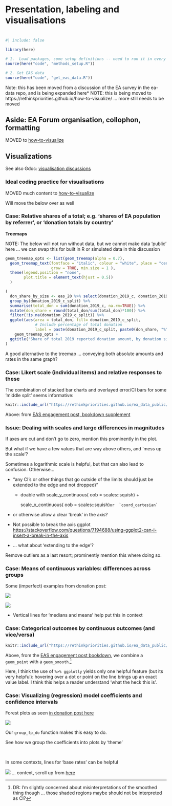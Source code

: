 # Presentation, labeling and visualisations {#presentation}

# 

```r
#| include: false

library(here)

# 1.  Load packages, some setup definitions -- need to run it in every qmd
source(here("code", "methods_setup.R"))

# 2. Get EAS data
source(here("code", "get_eas_data.R"))
```

::: {.alert .alert-secondary}
Note: this has been moved from a discussion of the EA survey in the ea-data repo, and is being expanded here\* NOTE: this is being moved to https://rethinkpriorities.github.io/how-to-visualize/ ... more still needs to be moved
:::

## Aside: EA Forum organisation, collophon, formatting

MOVED to [how-to-visualize](https://rethinkpriorities.github.io/how-to-visualize/)

## Visualizations

See also Gdoc: [visualisation discussions](https://docs.google.com/document/d/1U_k_sIPDQmkKgatgXStDqrwi-g3vPGgftYbN8AEDPhs/edit#)

### Ideal coding practice for visualisations {.unnumbered}

MOVED much content to [how-to-visualize](https://rethinkpriorities.github.io/how-to-visualize/)

Will move the below over as well

### Case: Relative shares of a total; e.g. 'shares of EA population by referrer', or 'donation totals by country' {.unnumbered}

**Treemaps**

::: {.alert .alert-secondary}
NOTE: The below will not run without data, but we cannot make data 'public' here ... we can swap this for built in R or simulated data in this discussion
:::

```r

geom_treemap_opts <- list(geom_treemap(alpha = 0.7),
  geom_treemap_text(fontface = "italic", colour = "white", place = "centre",
                    grow = TRUE, min.size = 1 ),
  theme(legend.position = "none",
        plot.title = element_text(hjust = 0.5))
  )

(
  don_share_by_size <- eas_20 %>% select(donation_2019_c, donation_2019_c_split) %>%
  group_by(donation_2019_c_split) %>%
  summarise(total_don = sum(donation_2019_c, na.rm=TRUE)) %>%
  mutate(don_share = round(total_don/sum(total_don)*100)) %>%
  filter(!is.na(donation_2019_c_split)) %>%
  ggplot(aes(area = total_don, fill= donation_2019_c_split,
             # Include percentage of total donation
             label = paste(donation_2019_c_split, paste0(don_share, "%"), sep = "\n"))) +
    geom_treemap_opts +
  ggtitle("Share of total 2019 reported donation amount, by donation size")
)

```

A good alternative to the treemap ... conveying both absolute amounts and rates in the same graph?

### Case: Likert scale (individual items) and relative responses to these {.unnumbered}

The combination of stacked bar charts and overlayed error/CI bars for some 'middle split' seems informative:

```r

knitr::include_url("https://rethinkpriorities.github.io/ea_data_public/eas-engagement.html#summary-charts")

```

Above: from [EAS engagement post, bookdown supplement](https://rethinkpriorities.github.io/ea_data_public/eas-engagement.html#summary-charts)

### Issue: Dealing with scales and large differences in magnitudes {.unnumbered}

If axes are cut and don't go to zero, mention this prominently in the plot.

But what if we have a few values that are way above others, and 'mess up the scale'?

Sometimes a logarithmic scale is helpful, but that can also lead to confusion. Otherwise...

-   "any CI's or other things that go outside of the limits should just be extended to the edge and not dropped)"

    -   doable with scale_y\_continuous( oob = scales::squish) +

        scale_x\_continuous( oob = scales::squish)`` or  `coord_cartesian` ``

-   or otherwise allow a clear 'break' in the axis?

-   Not possible to break the axis ggplot <https://stackoverflow.com/questions/7194688/using-ggplot2-can-i-insert-a-break-in-the-axis>

-   ... what about 'extending to the edge'?

Remove outliers as a last resort; prominently mention this where doing so.

### Case: Means of continuous variables: differences across groups {.unnumbered}

Some (imperfect) examples from donation post:

![](https://rethinkpriorities.github.io/ea_data_public/ea_survey_work_files/figure-html/gap-actual-planned-2019-1.png)

![](https://rethinkpriorities.github.io/ea_data_public/ea_survey_work_files/figure-html/planned_actual_gwwc-1.png)

-   Vertical lines for 'medians and means' help put this in context

### Case: Categorical outcomes by continuous outcomes (and vice/versa) {.unnumbered}

```r

knitr::include_url("https://rethinkpriorities.github.io/ea_data_public/eas-engagement.html#engagement-by-age-and-tenure")

```

Above, from the [EAS engagement post bookdown](https://rethinkpriorities.github.io/ea_data_public/eas-engagement.html#engagement-by-age-and-tenure), we combine a `geom_point` with a `geom_smooth`.[^presentation_method_discussion-1]

[^presentation_method_discussion-1]: DR: I'm slightly concerned about misinterpretations of the smoothed thing though ... those shaded regions maybe should not be interpreted as CI?

Here, I think the use of `%>% ggplotly` yields only one helpful feature (but its very helpful): hovering over a dot or point on the line brings up an exact value label. I think this helps a reader understand 'what the heck this is'.

### Case: Visualizing (regression) model coefficients and confidence intervals {.unnumbered}

Forest plots as seen [in donation post here](https://rethinkpriorities.github.io/ea_data_public/eas_donations.html#predictive-models)

![](https://rethinkpriorities.github.io/ea_data_public/ea_survey_work_files/figure-html/fp_demog_coefs_qp-1.png)

Our `group_fp_do` function makes this easy to do.

See how we group the coefficients into plots by 'theme'

\

In some contexts, lines for 'base rates' can be helpful

![](https://daaronr.github.io/dualprocess/impact_of_impact_multi_experiment_files/figure-html/Bayesian_Forest_Plots-2.png) ... context, scroll up from [here](https://daaronr.github.io/dualprocess/donor-voice-questions-and-tests.html#q-does-including-impact-information-affect-the-amount-raised-1)
